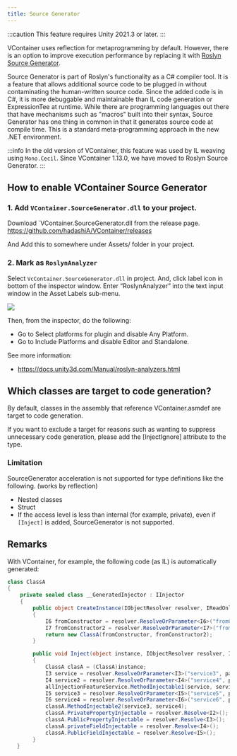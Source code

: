 ```yaml
---
title: Source Generator
---
```


:::caution
This feature requires Unity 2021.3 or later.
:::

VContainer uses reflection for metaprogramming by default.
However, there is an option to improve execution performance by replacing it with [Roslyn Source Generator](https://learn.microsoft.com/en-us/dotnet/csharp/roslyn-sdk/source-generators-overview).

Source Generator is part of Roslyn's functionality as a C# compiler tool.
It is a feature that allows additional source code to be plugged in without contaminating the human-written source code.
Since the added code is in C#, it is more debuggable and maintainable than IL code generation or ExpressionTee at runtime.
While there are programming languages out there that have mechanisms such as "macros" built into their syntax, Source Generator has one thing in common in that it generates source code at compile time.
This is a standard meta-programming approach in the new .NET environment.

:::info
In the old version of VContainer, this feature was used by IL weaving using `Mono.Cecil`.
Since VContainer 1.13.0, we have moved to Roslyn Source Generator.
:::

## How to enable VContainer Source Generator

### 1. Add `VContainer.SourceGenerator.dll` to your project.

Download `VContainer.SourceGenerator.dll from the release page.
https://github.com/hadashiA/VContainer/releases

And Add this to somewhere under Assets/ folder in your project.

### 2. Mark as `RoslynAnalyzer`

Select `VcContainer.SourceGenerator.dll` in project.
And, click label icon in bottom of the inspector window.
Enter “RoslynAnalyzer” into the text input window in the Asset Labels sub-menu.

![](./assets/screenshot_roslynanalyzer.png)

Then, from the inspector, do the following:
- Go to Select platforms for plugin and disable Any Platform.
- Go to Include Platforms and disable Editor and Standalone.

See more information:
- https://docs.unity3d.com/Manual/roslyn-analyzers.html

## Which classes are target to code generation?

By default, classes in the assembly that reference VContainer.asmdef are target to code generation.

If you want to exclude a target for reasons such as wanting to suppress unnecessary code generation, please add the [InjectIgnore] attribute to the type.


### Limitation

SourceGenerator acceleration is not supported for type definitions like the following. (works by reflection)

- Nested classes
- Struct
- If the access level is less than internal (for example, private), even if `[Inject]` is added, SourceGenerator is not supported.

## Remarks

With VContainer, for example, the following code (as IL) is automatically generated:

```csharp
class ClassA
{
    private sealed class __GeneratedInjector : IInjector
    {
        public object CreateInstance(IObjectResolver resolver, IReadOnlyList<IInjectParameter> parameters)
        {
            I6 fromConstructor = resolver.ResolveOrParameter<I6>("fromConstructor1", parameters);
            I7 fromConstructor2 = resolver.ResolveOrParameter<I7>("fromConstructor2", parameters);
            return new ClassA(fromConstructor, fromConstructor2);
        }

        public void Inject(object instance, IObjectResolver resolver, IReadOnlyList<IInjectParameter> parameters)
        {
            ClassA clasA = (ClassA)instance;
            I3 service = resolver.ResolveOrParameter<I3>("service3", parameters);
            I4 service2 = resolver.ResolveOrParameter<I4>("service4", parameters);
            allInjectionFeatureService.MethodInjectable1(service, service2);
            I5 service3 = resolver.ResolveOrParameter<I5>("service5", parameters);
            I6 service4 = resolver.ResolveOrParameter<I6>("service6", parameters);
            classA.MethodInjectable2(service3, service4);
            classA.PrivatePropertyInjectable = resolver.Resolve<I2>();
            classA.PublicPropertyInjectable = resolver.Resolve<I3>();
            classA.privateFieldInjectable = resolver.Resolve<I4>();
            classA.PublicFieldInjectable = resolver.Resolve<I5>();
        }
   }
```
